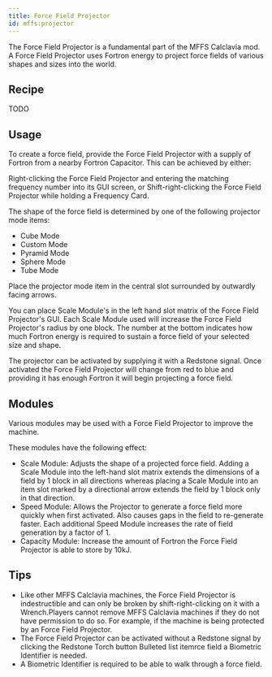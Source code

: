 ```yaml
---
title: Force Field Projector
id: mffs:projector
---
```


The Force Field Projector is a fundamental part of the MFFS Calclavia mod.
A Force Field Projector uses Fortron energy to project force fields of various shapes and sizes into the world.

## Recipe

TODO

## Usage

To create a force field, provide the Force Field Projector with a supply of Fortron from a nearby Fortron Capacitor.
This can be achieved by either:

Right-clicking the Force Field Projector and entering the matching frequency number into its GUI screen, or
Shift-right-clicking the Force Field Projector while holding a Frequency Card.

The shape of the force field is determined by one of the following projector mode items:

- Cube Mode
- Custom Mode
- Pyramid Mode
- Sphere Mode
- Tube Mode

Place the projector mode item in the central slot surrounded by outwardly facing arrows.

You can place Scale Module's in the left hand slot matrix of the Force Field Projector's GUI. Each Scale Module used
will increase the Force Field Projector's radius by one block. The number at the bottom indicates how much Fortron
energy is required to sustain a force field of your selected size and shape.

The projector can be activated by supplying it with a Redstone signal. Once activated the Force Field Projector will
change from red to blue and providing it has enough Fortron it will begin projecting a force field.

## Modules

Various modules may be used with a Force Field Projector to improve the machine.

These modules have the following effect:

- Scale Module: Adjusts the shape of a projected force field. Adding a Scale Module into the left-hand slot matrix
  extends
  the dimensions of a field by 1 block in all directions whereas placing a Scale Module into an item slot marked by a
  directional arrow extends the field by 1 block only in that direction.
- Speed Module: Allows the Projector to generate a force field more quickly when first activated. Also causes gaps in
  the
  field to re-generate faster. Each additional Speed Module increases the rate of field generation by a factor of 1.
- Capacity Module: Increase the amount of Fortron the Force Field Projector is able to store by 10kJ.

## Tips

- Like other MFFS Calclavia machines, the Force Field Projector is indestructible and can only be broken by
shift-right-clicking on it with a Wrench.Players cannot remove MFFS Calclavia machines if they do not have permission to
do so. For example, if the machine is being protected by an Force Field Projector.
- The Force Field Projector can be activated without a Redstone signal by clicking the Redstone Torch button Bulleted list
itemrce field a Biometric Identifier is needed.
- A Biometric Identifier is required to be able to walk through a force field.
